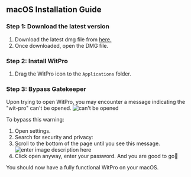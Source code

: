 ## macOS Installation Guide

### Step 1: Download the latest version

1. Download the latest dmg file from [here.](https://witpro-landing.vercel.app/download)
2. Once downloaded, open the DMG file.

### Step 2: Install WitPro

1. Drag the WitPro icon to the `Applications` folder.

### Step 3: Bypass Gatekeeper

Upon trying to open WitPro, you may encounter a message indicating the "wit-pro" can't be opened.
![can't be opened](https://firebasestorage.googleapis.com/v0/b/witpro-e38b9.appspot.com/o/docs%2Fcant-be-opened.jpg?alt=media&token=41e91959-be6e-4697-9a8f-1d51b9c724b7)

To bypass this warning:

1.  Open settings.
2.  Search for security and privacy:
3.  Scroll to the bottom of the page until you see this message.
    ![enter image description here](https://firebasestorage.googleapis.com/v0/b/witpro-e38b9.appspot.com/o/docs%2Fopen%20anyway.jpg?alt=media&token=59c219d9-a025-46e8-bcfd-5fbb62e84da3)
4.  Click open anyway, enter your password.
    And you are good to go🥳

You should now have a fully functional WitPro on your macOS.
